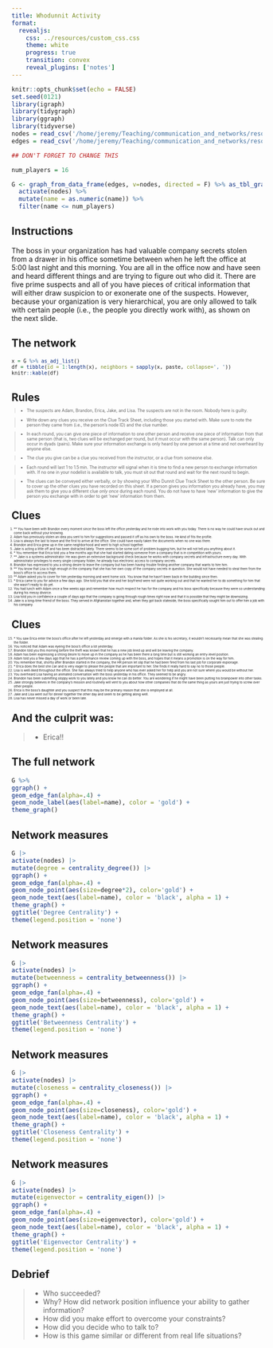 ```yaml
---
title: Whodunnit Activity
format: 
  revealjs:
    css: ../resources/custom_css.css
    theme: white
    progress: true
    transition: convex
    reveal_plugins: ['notes']
---
```




```r
knitr::opts_chunk$set(echo = FALSE)
set.seed(0121)
library(igraph)
library(tidygraph)
library(ggraph)
library(tidyverse)
nodes = read_csv('/home/jeremy/Teaching/communication_and_networks/resources/activities/who_dunnit/whodunnit_node_atts.csv')
edges = read_csv('/home/jeremy/Teaching/communication_and_networks/resources/activities/who_dunnit/whodunnit_edgelist.csv')

## DON'T FORGET TO CHANGE THIS

num_players = 16

G <- graph_from_data_frame(edges, v=nodes, directed = F) %>% as_tbl_graph() %>%
  activate(nodes) %>%
  mutate(name = as.numeric(name)) %>%
  filter(name <= num_players)
```

## Instructions

The boss in your organization has had valuable company secrets stolen from a drawer in his office sometime between when he left the office at 5:00 last night and this morning. You are all in the office now and have seen and heard different things and are trying to figure out who did it. There are five prime suspects and all of you have pieces of critical information that will either draw suspicion to or exonerate one of the suspects. However, because your organization is very hierarchical, you are only allowed to talk with certain people (i.e., the people you directly work with), as shown on the next slide.

## The network

<small>

```r
x = G %>% as_adj_list()
df = tibble(id = 1:length(x), neighbors = sapply(x, paste, collapse=', '))
knitr::kable(df)
```

</small>

## Rules

<div style='margin:-1em; font-size:60%;'>

> - The suspects are Adam, Brandon, Erica, Jake, and Lisa. The suspects are not in the room. Nobody here is guilty.

> - Write down any clues you receive on the Clue Track Sheet, including those you started with. Make sure to note the person they came from (i.e., the person's node ID) and the clue number.

> - In each round, you can give one piece of information to one other person and receive one piece of information from that same person (that is, two clues will be exchanged per round, but it must occur with the same person). Talk can only occur in dyads (pairs). Make sure your information exchange is only heard by one person at a time and not overheard by anyone else.

> - The clue you give can be a clue you received from the instructor, or a clue from someone else.

> - Each round will last 1 to 1.5 min. The instructor will signal when it is time to find a new person to exchange information with. If no one in your nodelist is available to talk, you must sit out that round and wait for the next round to begin.

> - The clues can be conveyed either verbally, or by showing your Who Dunnit Clue Track Sheet to the other person. Be sure to cover up the other clues you have recorded on this sheet. If a person gives you information you already have, you may ask them to give you a different clue _only once_ during each round. You do not have to have 'new' information to give the person you exchange with in order to get 'new' information from them.

</div>


## Clues

<div style='margin:-1em; font-size:45%;'>

1. ** You have been with Brandon every moment since the boss left the office yesterday and he rode into work with you today. There is no way he could have snuck out and come back without your knowing.
2. Adam has previously stolen an idea you sent to him for suggestions and passed it off as his own to the boss. He kind of fits the profile.
3. Lisa is always the last to leave and the first to arrive at the office. She could have easily taken the documents when no one was there.
4. Brandon and Erica grew up in the same neighborhood and went to high school together. 
5. Jake is acting a little off and has been distracted lately. There seems to be some sort of problem bugging him, but he will not tell you anything about it.
6. \* You remember that Erica told you a few months ago that she had started dating someone from a company that is in competition with yours.
7. ** Jake is a systems administrator. He was given an extensive background check because he works with company secrets and infrastructure every day. With administrator privileges to every single company folder, he already has electronic access to company secrets.
8. Brandon has expressed to you a strong desire to leave the company but has been having trouble finding another company that wants to hire him.
9. ** You know that Lisa is high enough in the company that she has her own copy of the company secrets in question. She would not have needed to steal them from the boss's office to access them.
10. ** Adam asked you to cover for him yesterday morning and went home sick. You know that he hasn't been back in the building since then.
11. \* Erica came to you for advice a few days ago. She told you that she and her boyfriend were not quite working out and that he wanted her to do something for him that she wasn't ready to do yet.
12. You had lunch with Adam once a few weeks ago and remember how much respect he has for the company and his boss specifically because they were so understanding during his messy divorce.
13. Lisa told you in confidence a couple of days ago that the company is going through rough times right now and that it is possible that they might be downsizing.
14. Jake is a long-time friend of the boss. They served in Afghanistan together and, when they got back stateside, the boss specifically sought him out to offer him a job with his company.
</div>

## Clues


<div style='margin:-1em; font-size:45%;'>
15. \* You saw Erica enter the boss's office after he left yesterday and emerge with a manila folder. As she is his secretary, it wouldn't necessarily mean that she was stealing the folder.
16. You noticed that Adam was eyeing the boss's office a lot yesterday.
17. Brandon told you this morning before the theft was known that he has a new job lined up and will be leaving the company.
18. Adam has been expressing a strong desire to move up in the company as he has been there a long time but is still working an entry-level position.
19. Adam told you a few days ago that he has a performance review coming up with the boss, and hopes that it means a promotion is on the way for him.
20. You remember that, shortly after Brandon started in the company, the HR person let slip that he had been fired from his last job for corporate espionage.
21. \* Erica does the best she can and is very eager to please the people that are important to her. She finds it really hard to say no to those people.
22. Lisa is well-liked throughout the office. She has always tried to help anyone who has ever asked her for help and you are not sure where you would be without her.
23. You overheard Lisa having an animated conversation with the boss yesterday in his office. They seemed to be angry.
24. Brandon has been submitting sloppy work to you lately and you know he can do better. You are wondering if he might have been putting his brainpower into other tasks. 
25. Jake strongly believes in the company's mission and routinely will vent to you about how other companies that do the same thing as yours are just trying to screw over other people.
26. Erica is the boss's daughter and you suspect that this may be the primary reason that she is employed at all. 
27. Jake and Lisa went out for dinner together the other day and seem to be getting along well.
28. Lisa has never missed a day of work or been late.  

</div>

## And the culprit was:

> - Erica!!

## The full network

```r
G %>% 
ggraph() + 
geom_edge_fan(alpha=.4) + 
geom_node_label(aes(label=name), color = 'gold') + 
theme_graph()
```

## Network measures


```r
G |>
activate(nodes) |>
mutate(degree = centrality_degree()) |>
ggraph() + 
geom_edge_fan(alpha=.4) + 
geom_node_point(aes(size=degree*2), color='gold') +
geom_node_text(aes(label=name), color = 'black', alpha = 1) + 
theme_graph() +
ggtitle('Degree Centrality') +
theme(legend.position = 'none')

```

## Network measures

```r
G |>
activate(nodes) |>
mutate(betweenness = centrality_betweenness()) |>
ggraph() + 
geom_edge_fan(alpha=.4) + 
geom_node_point(aes(size=betweenness), color='gold') +
geom_node_text(aes(label=name), color = 'black', alpha = 1) + 
theme_graph() + 
ggtitle('Betweenness Centrality') +
theme(legend.position = 'none')

```


## Network measures

```r
G |>
activate(nodes) |>
mutate(closeness = centrality_closeness()) |>
ggraph() + 
geom_edge_fan(alpha=.4) + 
geom_node_point(aes(size=closeness), color='gold') +
geom_node_text(aes(label=name), color = 'black', alpha = 1) + 
theme_graph() + 
ggtitle('Closeness Centrality') +
theme(legend.position = 'none')

```

## Network measures


```r
G |>
activate(nodes) |>
mutate(eigenvector = centrality_eigen()) |>
ggraph() + 
geom_edge_fan(alpha=.4) + 
geom_node_point(aes(size=eigenvector), color='gold') +
geom_node_text(aes(label=name), color = 'black', alpha = 1) + 
theme_graph() +
ggtitle('Eigenvector Centrality') +
theme(legend.position = 'none')


```


## Debrief

> - Who succeeded?
> - Why? How did network position influence your ability to gather information?
> - How did you make effort to overcome your constraints?
> - How did you decide who to talk to?
> - How is this game similar or different from real life situations?
